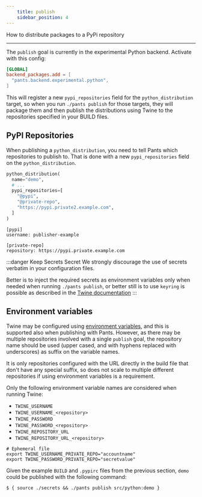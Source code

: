 ```yaml
---
    title: publish
    sidebar_position: 4
---
```


How to distribute packages to a PyPi repository

---

The `publish` goal is currently in the experimental Python backend. Activate with this config:

```toml title="pants.toml"
[GLOBAL]
backend_packages.add = [
  "pants.backend.experimental.python",
]
```

This will register a new `pypi_repositories` field for the `python_distribution` target, so when you run `./pants publish` for those targets, they will package them and then publish the distributions using Twine to the repositories specified in your BUILD files.

## PyPI Repositories

When publishing a `python_distribution`, you need to tell Pants which repositories to publish to. That is done with a new `pypi_repositories` field on the `python_distribution`.

```python tab={"label":"src/python/BUILD"}
python_distribution(
  name="demo",
  # ...
  pypi_repositories=[
    "@pypi",
    "@private-repo",
    "https://pypi.private2.example.com",
  ]
)
```

```text tab={"label":".pypirc"}
[pypi]
username: publisher-example

[private-repo]
repository: https://pypi.private.example.com
```

:::danger Keep Secrets Secret
We strongly discourage the use of secrets verbatim in your configuration files.

Better is to inject the required secrets as environment variables only when needed when running `./pants publish`, or better still is to use `keyring` is possible as described in the [Twine documentation](https://twine.readthedocs.io/en/latest/#keyring-support)
:::

## Environment variables

Twine may be configured using [environment variables](https://twine.readthedocs.io/en/latest/#environment-variables), and this is supported also when publishing with Pants. However, as there may be multiple repositories involved with a single `publish` goal, the repository name should be used (upper cased, and with hyphens replaced with underscores) as suffix on the variable names.

It is only repositories configured with the URL directly in the build file that don't have any special suffix, so does not scale to multiple different repositories if using environment variables is a requirement.

Only the following environment variable names are considered when running Twine:

- `TWINE_USERNAME`
- `TWINE_USERNAME_<repository>`
- `TWINE_PASSWORD`
- `TWINE_PASSWORD_<repository>`
- `TWINE_REPOSITORY_URL`
- `TWINE_REPOSITORY_URL_<repository>`

```shell title="secrets"
# Ephemeral file
export TWINE_USERNAME_PRIVATE_REPO="accountname"
export TWINE_PASSWORD_PRIVATE_REPO="secretvalue"
```

Given the example `BUILD` and `.pypirc` files from the previous section, `demo` could be published with the following command:

```shell
$ { source ./secrets && ./pants publish src/python:demo }
```
